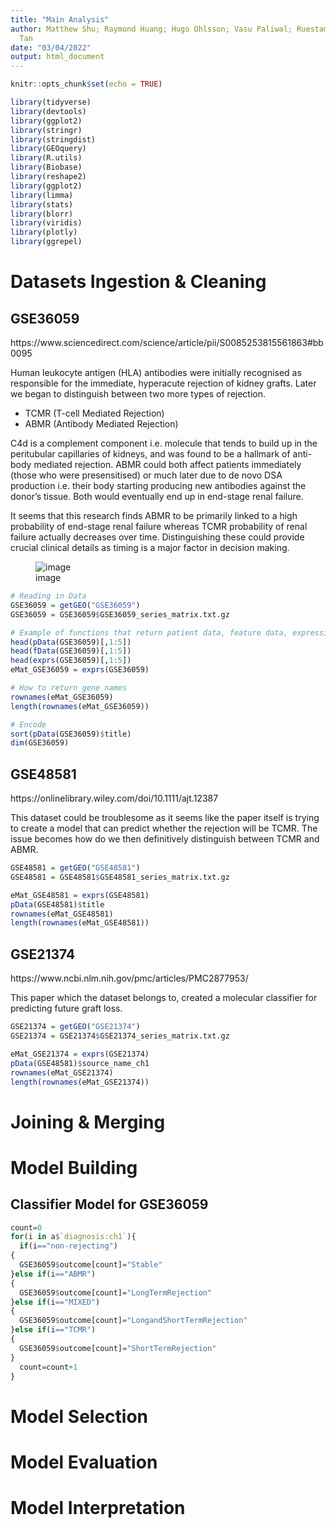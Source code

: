 ```yaml
---
title: "Main Analysis"
author: Matthew Shu; Raymond Huang; Hugo Ohlsson; Vasu Paliwal; Ruestam Bhangal; Jiani
  Tan
date: "03/04/2022"
output: html_document
---
```


```r
knitr::opts_chunk$set(echo = TRUE)
```

```r
library(tidyverse)
library(devtools)
library(ggplot2)
library(stringr)
library(stringdist)
library(GEOquery) 
library(R.utils)
library(Biobase)
library(reshape2)
library(ggplot2)
library(limma)
library(stats)
library(blorr)
library(viridis)
library(plotly)
library(ggrepel)
```

# Datasets Ingestion & Cleaning

## GSE36059

https://www.sciencedirect.com/science/article/pii/S0085253815561863#bb0095



Human leukocyte antigen (HLA) antibodies were initially recognised as responsible for the immediate, hyperacute rejection of kidney grafts. Later we began to distinguish between two more types of rejection.

*  TCMR (T-cell Mediated Rejection) 
*  ABMR (Antibody Mediated Rejection)

C4d is a complement component i.e. molecule that tends to build up in the peritubular capillaries of kidneys, and was found to be a hallmark of anti-body mediated rejection. ABMR could both affect patients immediately (those who were presensitised) or much later due to de novo DSA production i.e. their body starting producing new antibodies against the donor's tissue. Both would eventually end up in end-stage renal failure.

It seems that this research finds ABMR to be primarily linked to a high probability of end-stage renal failure whereas TCMR probability of renal failure actually decreases over time. Distinguishing these could provide crucial clinical details as timing is a major factor in decision making.

![image](https://ars.els-cdn.com/content/image/1-s2.0-S0085253815561863-gr1.jpg)

```r
# Reading in Data
GSE36059 = getGEO("GSE36059")
GSE36059 = GSE36059$GSE36059_series_matrix.txt.gz

# Example of functions that return patient data, feature data, expression matrix
head(pData(GSE36059)[,1:5])
head(fData(GSE36059)[,1:5])
head(exprs(GSE36059)[,1:5])
eMat_GSE36059 = exprs(GSE36059)

# How to return gene names
rownames(eMat_GSE36059)
length(rownames(eMat_GSE36059))

# Encode
sort(pData(GSE36059)$title)
dim(GSE36059)

```

## GSE48581

https://onlinelibrary.wiley.com/doi/10.1111/ajt.12387

This dataset could be troublesome as it seems like the paper itself is trying to create a model that can predict whether the rejection will be TCMR. The issue becomes how do we then definitively distinguish between TCMR and ABMR.

```r
GSE48581 = getGEO("GSE48581")
GSE48581 = GSE48581$GSE48581_series_matrix.txt.gz

eMat_GSE48581 = exprs(GSE48581)
pData(GSE48581)$title
rownames(eMat_GSE48581)
length(rownames(eMat_GSE48581))
```


## GSE21374

https://www.ncbi.nlm.nih.gov/pmc/articles/PMC2877953/

This paper which the dataset belongs to, created a molecular classifier for predicting future graft loss.

```r
GSE21374 = getGEO("GSE21374")
GSE21374 = GSE21374$GSE21374_series_matrix.txt.gz

eMat_GSE21374 = exprs(GSE21374)
pData(GSE48581)$source_name_ch1
rownames(eMat_GSE21374)
length(rownames(eMat_GSE21374))
```

# Joining & Merging





# Model Building

## Classifier Model for GSE36059
```r
count=0
for(i in a$`diagnosis:ch1`){
  if(i=="non-rejecting")
{
  GSE36059$outcome[count]="Stable"
}else if(i=="ABMR")
{
  GSE36059$outcome[count]="LongTermRejection"
}else if(i=="MIXED")
{
  GSE36059$outcome[count]="LongandShortTermRejection"
}else if(i=="TCMR")
{
  GSE36059$outcome[count]="ShortTermRejection"
}
  count=count+1
}

```


# Model Selection









# Model Evaluation











# Model Interpretation
```r

```


